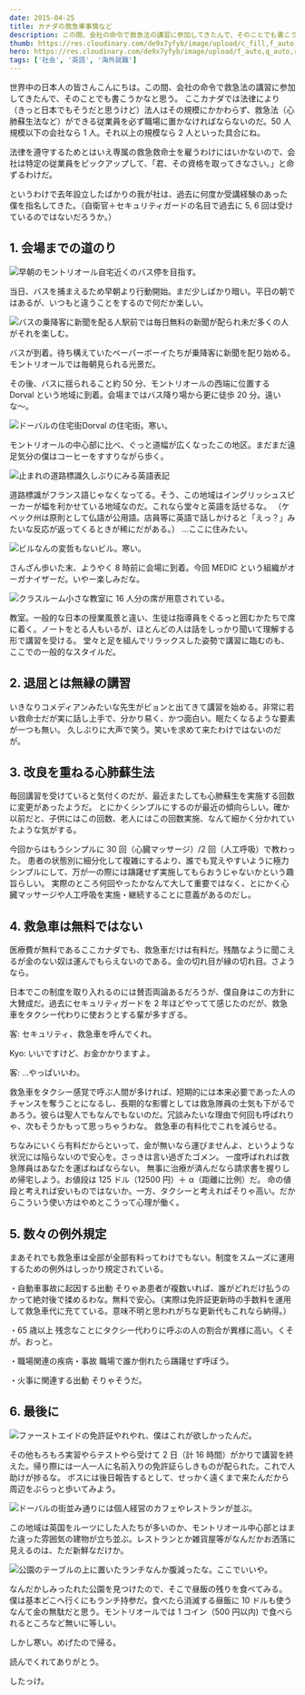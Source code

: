 ```yaml
---
date: 2015-04-25
title: カナダの救急車事情など
description: この間、会社の命令で救急法の講習に参加してきたんで、そのことでも書こうかなと思う。
thumb: https://res.cloudinary.com/de9x7yfyb/image/upload/c_fill,f_auto,h_120,q_auto,r_6,w_120/v1637734506/qc3/posts/firstaid/medic_jqxikz.jpg
hero: https://res.cloudinary.com/de9x7yfyb/image/upload/f_auto,q_auto,r_6,w_680/v1637734506/qc3/posts/firstaid/medic_jqxikz.jpg
tags: ['社会', '英語', '海外就職']
---
```


世界中の日本人の皆さんこんにちは。この間、会社の命令で救急法の講習に参加してきたんで、そのことでも書こうかなと思う。
ここカナダでは法律により（きっと日本でもそうだと思うけど）法人はその規模にかかわらず、救急法（心肺蘇生法など）ができる従業員を必ず職場に置かなければならないのだ。50 人規模以下の会社なら 1 人。それ以上の規模なら 2 人といった具合にね。

法律を遵守するためとはいえ専属の救急救命士を雇うわけにはいかないので、会社は特定の従業員をピックアップして、「君、その資格を取ってきなさい。」と命ずるわけだ。

というわけで去年設立したばかりの我が社は、過去に何度か受講経験のあった僕を指名してきた。（自衛官＋セキュリティガードの名目で過去に 5, 6 回は受けているのではないだろうか。）

## 1\. 会場までの道のり

![早朝のモントリオール](https://res.cloudinary.com/de9x7yfyb/image/upload/f_auto,q_auto,r_6,w_680/v1637734505/qc3/posts/firstaid/morning_gmdza0.jpg)自宅近くのバス停を目指す。

当日、バスを捕まえるため早朝より行動開始。まだ少しばかり暗い。平日の朝ではあるが、いつもと違うことをするので何だか楽しい。

![バスの乗降客に新聞を配る人](https://res.cloudinary.com/de9x7yfyb/image/upload/f_auto,q_auto,r_6,w_680/v1637734505/qc3/posts/firstaid/paperboy_ks5o2s.jpg)駅前では毎日無料の新聞が配られ未だ多くの人がそれを楽しむ。

バスが到着。待ち構えていたペーパーボーイたちが乗降客に新聞を配り始める。モントリオールでは毎朝見られる光景だ。

その後、バスに揺られること約 50 分、モントリオールの西端に位置する Dorval という地域に到着。会場まではバス降り場から更に徒歩 20 分。遠いな〜。

![ドーバルの住宅街](https://res.cloudinary.com/de9x7yfyb/image/upload/f_auto,q_auto,r_6,w_680/v1637734506/qc3/posts/firstaid/street-dorval_g6ff8f.jpg)Dorval の住宅街。寒い。

モントリオールの中心部に比べ、ぐっと道幅が広くなったこの地区。まだまだ遠足気分の僕はコーヒーをすすりながら歩く。

![止まれの道路標識](https://res.cloudinary.com/de9x7yfyb/image/upload/f_auto,q_auto,r_6,w_680/v1637734505/qc3/posts/firstaid/stopsign_pytwp1.jpg)久しぶりにみる英語表記

道路標識がフランス語じゃなくなってる。そう、この地域はイングリッシュスピーカーが幅を利かせている地域なのだ。これなら堂々と英語を話せるな。
（ケベック州は原則として仏語が公用語。店員等に英語で話しかけると「えっ？」みたいな反応が返ってくるときが稀にだがある。）
…ここに住みたい。

![ビル](https://res.cloudinary.com/de9x7yfyb/image/upload/f_auto,q_auto,r_6,w_680/v1637734505/qc3/posts/firstaid/building_sskyyc.jpg)なんの変哲もないビル。寒い。

さんざん歩いた末、ようやく 8 時前に会場に到着。今回 MEDIC という組織がオーガナイザーだ。いやー楽しみだな。

![クラスルーム](https://res.cloudinary.com/de9x7yfyb/image/upload/f_auto,q_auto,r_6,w_680/v1637734506/qc3/posts/firstaid/classroom_udldj4.jpg)小さな教室に 16 人分の席が用意されている。

教室。一般的な日本の授業風景と違い、生徒は指導員をぐるっと囲むかたちで席に着く。ノートをとる人もいるが、ほとんどの人は話をしっかり聞いて理解する形で講習を受ける。
堂々と足を組んでリラックスした姿勢で講習に臨むのも、ここでの一般的なスタイルだ。

## 2\. 退屈とは無縁の講習

いきなりコメディアンみたいな先生がピョンと出てきて講習を始める。非常に若い救命士だが実に話し上手で、分かり易く、かつ面白い。眠たくなるような要素が一つも無い。
久しぶりに大声で笑う。笑いを求めて来たわけではないのだが。

## 3\. 改良を重ねる心肺蘇生法

毎回講習を受けていると気付くのだが、最近またしても心肺蘇生を実施する回数に変更があったようだ。
とにかくシンプルにするのが最近の傾向らしい。確か以前だと、子供にはこの回数、老人にはこの回数実施、なんて細かく分かれていたような気がする。

今回からはもうシンプルに 30 回（心臓マッサージ）/2 回（人工呼吸）で教わった。
患者の状態別に細分化して複雑にするより、誰でも覚えやすいように極力シンプルにして、万が一の際には躊躇せず実施してもらおうじゃないかという趣旨らしい。
実際のところ何回やったかなんて大して重要ではなく、とにかく心臓マッサージや人工呼吸を実施・継続することに意義があるのだし。

## 4\. 救急車は無料ではない

医療費が無料であるここカナダでも、救急車だけは有料だ。残酷なように聞こえるが金のない奴は運んでもらえないのである。金の切れ目が縁の切れ目。さようなら。

日本でこの制度を取り入れるのには賛否両論あるだろうが、僕自身はこの方針に大賛成だ。過去にセキュリティガードを 2 年ほどやってて感じたのだが、救急車をタクシー代わりに使おうとする輩が多すぎる。

客: セキュリティ、救急車を呼んでくれ。

Kyo: いいですけど、お金かかりますよ。

客: …やっぱいいわ。

救急車をタクシー感覚で呼ぶ人間が多ければ、短期的には本来必要であった人のチャンスを奪うことになるし、長期的な影響としては救急隊員の士気も下がるであろう。彼らは聖人でもなんでもないのだ。冗談みたいな理由で何回も呼ばれりゃ、次もそうかもって思っちゃうわな。
救急車の有料化でこれを減らせる。

ちなみにいくら有料だからといって、金が無いなら運びませんよ、というような状況には陥らないので安心を。さっきは言い過ぎたゴメン。
一度呼ばれれば救急隊員はあなたを運ばねばならない。
無事に治療が済んだなら請求書を握りしめ帰宅しよう。お値段は 125 ドル（12500 円）＋ α（距離に比例）だ。
命の値段と考えれば安いものではないか。一方、タクシーと考えればそりゃ高い。だからこういう使い方はやめとこうって心理が働く。

## 5\. 数々の例外規定

まあそれでも救急車は全部が全部有料ってわけでもない。制度をスムーズに運用するための例外はしっかり規定されている。

・自動車事故に起因する出動
そりゃあ患者が複数いれば、誰がどれだけ払うのかって絶対後で揉めるわな。無料で安心。（実際は免許証更新時の手数料を運用して救急車代に充てている。意味不明と思われがちな更新代もこれなら納得。）

・65 歳以上
残念なことにタクシー代わりに呼ぶの人の割合が異様に高い。くそが。おっと。

・職場関連の疾病・事故
職場で誰か倒れたら躊躇せず呼ぼう。

・火事に関連する出動
そりゃそうだ。

## 6\. 最後に

![ファーストエイドの免許証](https://res.cloudinary.com/de9x7yfyb/image/upload/f_auto,q_auto,r_6,w_680/v1637734504/qc3/posts/firstaid/certificate_e6lg2e.jpg)やれやれ、僕はこれが欲しかったんだ。

その他もろもろ実習やらテストやら受けて 2 日（計 16 時間）がかりで講習を終えた。帰り際には一人一人に名前入りの免許証らしきものが配られた。これで人助けが捗るな。
ボスには後日報告するとして、せっかく遠くまで来たんだから周辺をぶらっと歩いてみよう。

![ドーバルの街並み](https://res.cloudinary.com/de9x7yfyb/image/upload/f_auto,q_auto,r_6,w_680/v1637734505/qc3/posts/firstaid/dorval_hpn1ok.jpg)通りには個人経営のカフェやレストランが並ぶ。

この地域は英国をルーツにした人たちが多いのか、モントリオール中心部とはまた違った雰囲気の建物が立ち並ぶ。レストランとか雑貨屋等がなんだかお洒落に見えるのは、ただ新鮮なだけか。

![公園のテーブルの上に置いたランチ](https://res.cloudinary.com/de9x7yfyb/image/upload/f_auto,q_auto,r_6,w_680/v1637734506/qc3/posts/firstaid/lunch-park_upgflu.jpg)なんか腹減ったな。ここでいいや。

なんだかしみったれた公園を見つけたので、そこで昼飯の残りを食べてみる。
僕は基本どこへ行くにもランチ持参だ。食べたら消滅する昼飯に 10 ドルも使うなんて金の無駄だと思う。モントリオールでは 1 コイン（500 円以内) で食べられるところなど無いに等しい。

しかし寒い。めげたので帰る。

読んでくれてありがとう。

したっけ。
